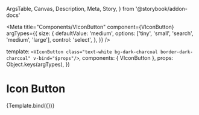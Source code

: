   ArgsTable,
  Canvas,
  Description,
  Meta,
  Story,
} from '@storybook/addon-docs'



<Meta
  title="Components/VIconButton"
  component={VIconButton}
  argTypes={{
    size: {
      defaultValue: 'medium',
      options: ['tiny', 'small', 'search', 'medium', 'large'],
      control: 'select',
    },
  }}
/>

  template: `
    <VIconButton class="text-white bg-dark-charcoal border-dark-charcoal" v-bind="$props"/>
  `,
  components: { VIconButton },
  props: Object.keys(argTypes),
})

# Icon Button

<Description of={VIconButton} />

<ArgsTable of={VIconButton} />

<Canvas>
  <Story
    name="Default"
    args={{
      iconProps: {
        iconPath: replayIcon,
      },
    }}
  >
    {Template.bind({})}
  </Story>
</Canvas>
